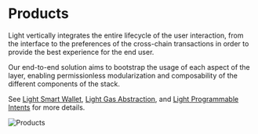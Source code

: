 # Products

Light vertically integrates the entire lifecycle of the user interaction, from the interface to the preferences of the cross-chain transactions in order to provide the best experience for the end user.

Our end-to-end solution aims to bootstrap the usage of each aspect of the layer, enabling permissionless modularization and composability of the different components of the stack.

See [Light Smart Wallet](/smart-wallet), [Light Gas Abstraction](/gas-abstraction), and [Light Programmable Intents](/programmable-intents) for more details.

![Products](/products.png)
